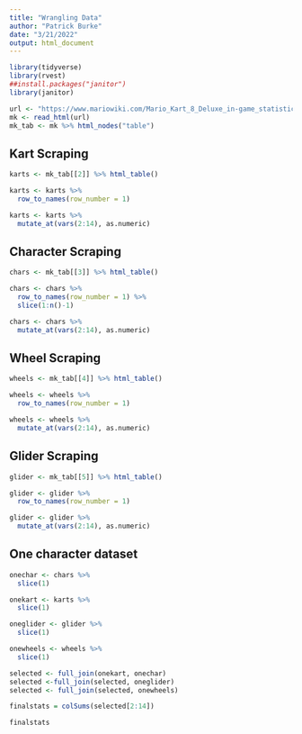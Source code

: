 ```yaml
---
title: "Wrangling Data"
author: "Patrick Burke"
date: "3/21/2022"
output: html_document
---
```


```r
library(tidyverse)
library(rvest)
##install.packages("janitor")
library(janitor)
```

```r
url <- "https://www.mariowiki.com/Mario_Kart_8_Deluxe_in-game_statistics"
mk <- read_html(url)
mk_tab <- mk %>% html_nodes("table")
```

## Kart Scraping

```r
karts <- mk_tab[[2]] %>% html_table()

karts <- karts %>%
  row_to_names(row_number = 1)

karts <- karts %>%
  mutate_at(vars(2:14), as.numeric)
```

## Character Scraping

```r
chars <- mk_tab[[3]] %>% html_table()

chars <- chars %>%
  row_to_names(row_number = 1) %>%
  slice(1:n()-1)

chars <- chars %>%
  mutate_at(vars(2:14), as.numeric)
```

## Wheel Scraping

```r
wheels <- mk_tab[[4]] %>% html_table()

wheels <- wheels %>%
  row_to_names(row_number = 1)

wheels <- wheels %>%
  mutate_at(vars(2:14), as.numeric)
```

## Glider Scraping

```r
glider <- mk_tab[[5]] %>% html_table()

glider <- glider %>%
  row_to_names(row_number = 1)

glider <- glider %>%
  mutate_at(vars(2:14), as.numeric)

```

## One character dataset

```r
onechar <- chars %>%
  slice(1)

onekart <- karts %>%
  slice(1)

oneglider <- glider %>%
  slice(1)

onewheels <- wheels %>%
  slice(1)

selected <- full_join(onekart, onechar)
selected <-full_join(selected, oneglider)
selected <- full_join(selected, onewheels)

finalstats = colSums(selected[2:14])

finalstats
```





